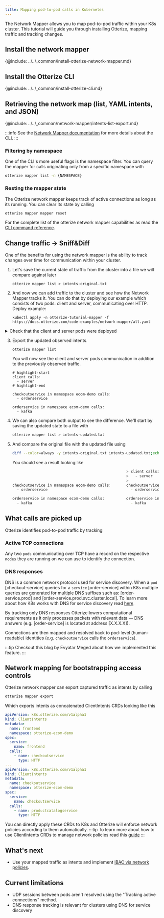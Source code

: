 ```yaml
---
title: Mapping pod-to-pod calls in Kubernetes
---
```


The Network Mapper allows you to map pod-to-pod traffic within your K8s cluster. This tutorial will guide you
through installing Otterize, mapping traffic and tracking changes.

## Install the network mapper

{@include: ../../_common/install-otterize-network-mapper.md}

## Install the Otterize CLI

{@include: ../../_common/install-otterize-cli.md}


## Retrieving the network map (list, YAML intents, and JSON)

{@include: ../../_common/network-mapper/intents-list-export.md}

:::info
See the [Network Mapper documentation](/documentation/network-mapper/intro) for more details about the CLI.
:::

### Filtering by namespace
One of the CLI's more useful flags is the namespace filter. You can query the mapper for calls originating only from a specific namespace with
```bash
otterize mapper list -n {NAMESPACE}
```

### Resting the mapper state
The Otterize network mapper keeps track of active connections as long as its running. You can clear its state by calling
```bash
otterize mapper mapper reset
```

For the complete list of the otterize network mapper capabilities as read the [CLI command reference](/documentation/cli/#network-mapper).

## Change traffic -> Sniff&Diff

One of the benefits for using the network mapper is the ability to track changes over time for communication within your
cluster.

1. Let's save the current state of traffic from the cluster into a file we will compare against later
   ```shell
   otterize mapper list > intents-original.txt
   ```

2. And now we can add traffic to the cluster and see how the Network Mapper tracks it. You can do that by deploying our
   example
   which consists of two pods: client and server, communicating over HTTP. Deploy example:
   ```shell
   kubectl apply -n otterize-tutorial-mapper -f https://docs.otterize.com/code-examples/network-mapper/all.yaml
   ```

<details>
<summary>Check that the client and server pods were deployed</summary>

```bash
kubectl get pods -n otterize-tutorial-mapper
```
You should see
```
NAME                      READY   STATUS    RESTARTS   AGE
client-756f7677f8-d6qdq   1/1     Running   0          45s
server-6698c58cbc-ssxvx   1/1     Running   0          45s
```
</details>

3. Export the updated observed intents.
   ```shell
   otterize mapper list
   ```
   You will now see the client and server pods communication in addition
   to the previously observed traffic.
   ```shell
   # highlight-start
   client calls:
     - server
   # highlight-end

   checkoutservice in namespace ecom-demo calls:
     - orderservice

   orderservice in namespace ecom-demo calls:
     - kafka
   ```
5. We can also compare both output to see the difference. We'll start by saving the updated state to a file with
   ```bash
   otterize mapper list > intents-updated.txt
   ```
6. And compare the original file with the updated file using
   ```bash
   diff --color=always -y intents-original.txt intents-updated.txt;echo
   ```
   You should see a result looking like
   ```bash
                                                       > client calls:
                                                       >   - server
                                                       >
   checkoutservice in namespace ecom-demo calls:       checkoutservice in namespace ecom-demo calls:
     - orderservice                                      - orderservice

   orderservice in namespace ecom-demo calls:          orderservice in namespace ecom-demo calls:
     - kafka                                             - kafka
      ```


## What calls are picked up

Otterize identifies pod-to-pod traffic by tracking
### Active TCP connections
Any two `pods` communicating over TCP have a record on the respective `nodes` they are running on
we can use to identify the connection.
### DNS responses
DNS is a common network protocol used for service discovery. When a `pod` [checkout-service] queries for a `service`
[order-service] within K8s multiple queries are generated for multiple DNS suffixes such as: [order-service.prod] and
[order-service.prod.svc.cluster.local]. To learn more about how K8s works with DNS for service discovery
read [here](https://kubernetes.io/docs/concepts/services-networking/dns-pod-service/).

By tracking only DNS responses Otterize lowers computational requirements as it only processes packets with relevant
data &mdash; DNS answers (e.g. [order-service] is located at address [X.X.X.X]).

Connections are then mapped and resolved back to pod-level (human-readable) identities (e.g. `checkoutservice` calls the `orderservice`).


:::tip
Checkout this blog by Evyatar Meged about how we implemented this feature.
:::

## Network mapping for bootstrapping access controls
Otterize network mapper can export captured traffic as intents by calling
```bash
otterize mapper export
```
Which exports intents as concatenated ClientIntents CRDs looking like this
```yaml
apiVersion: k8s.otterize.com/v1alpha1
kind: ClientIntents
metadata:
  name: frontend
  namespace: otterize-ecom-demo
spec:
  service:
    name: frontend
  calls:
    - name: checkoutservice
      type: HTTP
---
apiVersion: k8s.otterize.com/v1alpha1
kind: ClientIntents
metadata:
  name: checkoutservice
  namespace: otterize-ecom-demo
spec:
  service:
    name: checkoutservice
  calls:
    - name: productcatalogservice
      type: HTTP
```

You can directly apply these CRDs to K8s and Otterize will enforce network policies according to them automatically.
:::tip
To learn more about how to use ClientIntents CRDs to manage network policies read this [guide](/documentation/guides/k8s-ibac-via-network-policies/)
:::

## What's next

- Use your mapped traffic as intents and implement [IBAC via network policies](/documentation/guides/k8s-ibac-via-network-policies/).


## Current limitations

* UDP sessions between pods aren't resolved using the "Tracking active connections" method.
* DNS response tracking is relevant for clusters using DNS for service discovery
